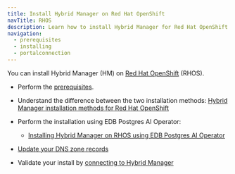 ```yaml
---
title: Install Hybrid Manager on Red Hat OpenShift
navTitle: RHOS
description: Learn how to install Hybrid Manager for Red Hat OpenShift.
navigation:
  - prerequisites
  - installing
  - portalconnection
---
```


You can install Hybrid Manager (HM) on [Red Hat OpenShift](https://www.openshift.com/) (RHOS).

-   Perform the [prerequisites](prerequisites).

-   Understand the difference between the two installation methods: [Hybrid Manager installation methods for Red Hat OpenShift](installing)

-   Perform the installation using EDB Postgres AI Operator:

    -   [Installing Hybrid Manager on RHOS using EDB Postgres AI Operator](installing.mdx)

-   [Update your DNS zone records](dns_and_verify.mdx)

-   Validate your install by [connecting to Hybrid Manager](portalconnection.mdx)
